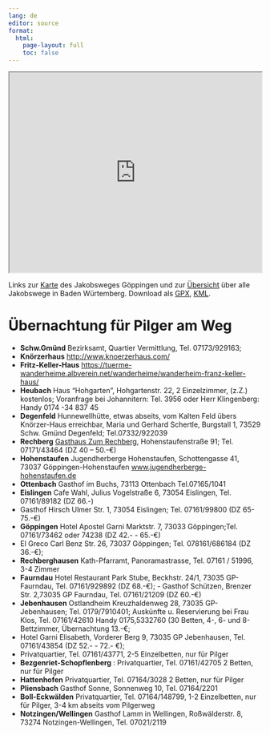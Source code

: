 ```yaml
---
lang: de
editor: source
format: 
  html:
    page-layout: full
    toc: false
---
```

<iframe src="https://www.google.com/maps/d/u/1/embed?mid=1QQ1zoWdix6UA_SOadhquzxnQLBkhGNEG&ehbc=2E312F" width="100%" height="400px"></iframe>
Links zur [Karte](https://www.google.com/maps/d/u/1/edit?mid=1QQ1zoWdix6UA_SOadhquzxnQLBkhGNEG&usp=sharing) des Jakobsweges Göppingen und zur [Übersicht](http://www.jakobswege-bw.de/) über alle Jakobswege in Baden Würtemberg. Download als [GPX](images/jakobsweg-goeppingen.gpx), [KML](images/jakobsweg-goeppingen.kml).


# Übernachtung für Pilger am Weg
- **Schw.Gmünd** Bezirksamt, Quartier Vermittlung, Tel. 07173/929163; 
- **Knörzerhaus** [http://www.knoerzerhaus.com/](http://www.knoerzerhaus.com/)
- **Fritz-Keller-Haus** [https://tuerme-wanderheime.albverein.net/wanderheime/wanderheim-franz-keller-haus/](https://tuerme-wanderheime.albverein.net/wanderheime/wanderheim-franz-keller-haus/)
- **Heubach** Haus "Hohgarten", Hohgartenstr. 22, 2 Einzelzimmer, (z.Z.) kostenlos; Voranfrage bei Johannitern: Tel. 3956 oder Herr Klingenberg: Handy 0174 -34 837 45 
- **Degenfeld** Hunnewellhütte, etwas abseits, vom Kalten Feld übers Knörzer-Haus erreichbar, Maria und Gerhard Schertle, Burgstall 1, 73529 Schw. Gmünd Degenfeld; Tel.07332/922039 
- **Rechberg** [Gasthaus Zum Rechberg](https://www.metzgerei-reinold.de/Gaestezimmer/454), Hohenstaufenstraße 91; Tel. 07171/43464 (DZ 40 -- 50.-€) 
- **Hohenstaufen** Jugendherberge Hohenstaufen, Schottengasse 41, 73037 Göppingen-Hohenstaufen [www.jugendherberge-hohenstaufen.de](https://www.jugendherberge.de/jugendherbergen/goeppingen-hohenstaufen-123)
- **Ottenbach** Gasthof im Buchs, 73113 Ottenbach Tel.07165/1041 
- **Eislingen** Cafe Wahl, Julius Vogelstraße 6, 73054 Eislingen, Tel. 07161/89182 (DZ 66.-)
- Gasthof Hirsch Ulmer Str. 1, 73054 Eislingen; Tel. 07161/99800 (DZ 65-75.-€) 
- **Göppingen** Hotel Apostel Garni Marktstr. 7, 73033 Göppingen;Tel. 07161/73462 oder 74238 (DZ 42.- - 65.-€) 
- El Greco Carl Benz Str. 26, 73037 Göppingen; Tel. 078161/686184 (DZ 36.-€); 
- **Rechberghausen** Kath-Pfarramt, Panoramastrasse, Tel. 07161 / 51996, 3-4 Zimmer 
- **Faurndau** Hotel Restaurant Park Stube, Beckhstr. 24/1, 73035 GP-Faurndau, Tel. 07161/929892 (DZ 68.-€); - Gasthof Schützen, Brenzer Str. 2,73035 GP Faurndau, Tel. 07161/21209 (DZ 60.-€) 
- **Jebenhausen** Ostlandheim Kreuzhaldenweg 28, 73035 GP-Jebenhausen; Tel. 0179/7910401; Auskünfte u. Reservierung bei Frau Klos, Tel. 07161/42610 Handy 0175,5332760 (30 Betten, 4-, 6- und 8- Bettzimmer, Übernachtung 13.-€; 
- Hotel Garni Elisabeth, Vorderer Berg 9, 73035 GP Jebenhausen, Tel. 07161/43854 (DZ 52.- - 72.- €); 
- Privatquartier, Tel. 07161/43771, 2-5 Einzelbetten, nur für Pilger 
- **Bezgenriet-Schopflenberg** : Privatquartier, Tel. 07161/42705 2 Betten, nur für Pilger
- **Hattenhofen** Privatquartier, Tel. 07164/3028 2 Betten, nur für Pilger 
- **Pliensbach** Gasthof Sonne, Sonnenweg 10, Tel. 07164/2201 
- **Boll-Eckwälden** Privatquartier, Tel. 07164/148799, 1-2 Einzelbetten, nur für Pilger, 3-4 km abseits vom Pilgerweg 
- **Notzingen/Wellingen** Gasthof Lamm in Wellingen, Roßwälderstr. 8, 73274 Notzingen-Wellingen, Tel. 07021/2119
